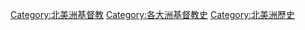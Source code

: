 [[Category:北美洲基督教|Category:北美洲基督教]]
[[Category:各大洲基督教史|Category:各大洲基督教史]]
[[Category:北美洲歷史|Category:北美洲歷史]]